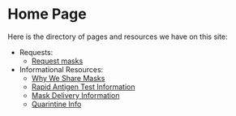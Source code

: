 # Home Page

Here is the directory of pages and resources we have on this site:

- Requests:
  - [Request masks](https://docs.google.com/forms/d/e/1FAIpQLSfCafn3pynvBpLtejV45ipZITrP8NQNOxRiSrtLHgM4r90F3Q/viewform)
- Informational Resources:
  - [Why We Share Masks](/info/why-we-share-masks)
  - [Rapid Antigen Test Information](/info/rapid-antigen-tests)
  - [Mask Delivery Information](/info/mask-delivery)
  - [Quarintine Info](/info/quarintine-info)